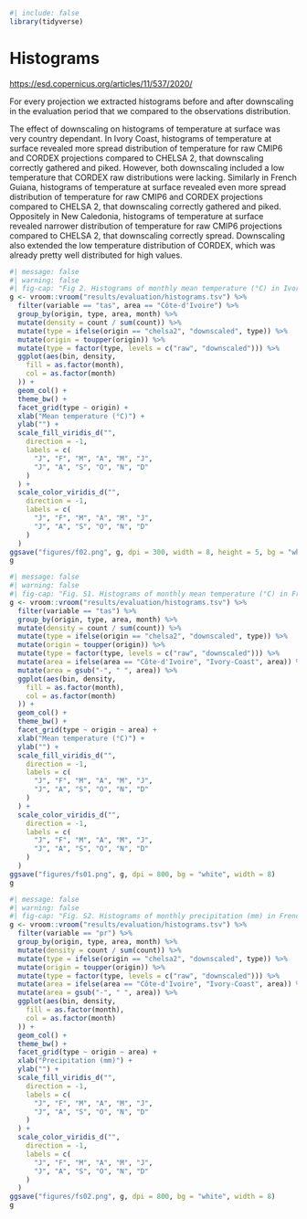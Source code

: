 ```r
#| include: false
library(tidyverse)
```

# Histograms {.unnumbered}

<https://esd.copernicus.org/articles/11/537/2020/>

For every projection we extracted histograms before and after downscaling in the evaluation period that we compared to the observations distribution.

The effect of downscaling on histograms of temperature at surface was very country dependant. In Ivory Coast, histograms of temperature at surface revealed more spread distribution of temperature for raw CMIP6 and CORDEX projections compared to CHELSA 2, that downscaling correctly gathered and piked. However, both downscaling included a low temperature that CORDEX raw distributions were lacking. Similarly in French Guiana, histograms of temperature at surface revealed even more spread distribution of temperature for raw CMIP6 and CORDEX projections compared to CHELSA 2, that downscaling correctly gathered and piked. Oppositely in New Caledonia, histograms of temperature at surface revealed narrower distribution of temperature for raw CMIP6 projections compared to CHELSA 2, that downscaling correctly spread. Downscaling also extended the low temperature distribution of CORDEX, which was already pretty well distributed for high values.

```r
#| message: false
#| warning: false
#| fig-cap: "Fig 2. Histograms of monthly mean temperature (°C) in Ivory Coast for all CMIP6 and CORDEX projections before and after downscaling compared to CHELSA 2. Bar colours indicate the month. Histograms for French Guiana, Ivory Coast and New Caledonia for temperature are shown in Supplementary Fig. S1 and for precipitation in Supplementary Fig. S2." #nolint
g <- vroom::vroom("results/evaluation/histograms.tsv") %>%
  filter(variable == "tas", area == "Côte-d'Ivoire") %>%
  group_by(origin, type, area, month) %>%
  mutate(density = count / sum(count)) %>%
  mutate(type = ifelse(origin == "chelsa2", "downscaled", type)) %>%
  mutate(origin = toupper(origin)) %>%
  mutate(type = factor(type, levels = c("raw", "downscaled"))) %>%
  ggplot(aes(bin, density,
    fill = as.factor(month),
    col = as.factor(month)
  )) +
  geom_col() +
  theme_bw() +
  facet_grid(type ~ origin) +
  xlab("Mean temperature (°C)") +
  ylab("") +
  scale_fill_viridis_d("",
    direction = -1,
    labels = c(
      "J", "F", "M", "A", "M", "J",
      "J", "A", "S", "O", "N", "D"
    )
  ) +
  scale_color_viridis_d("",
    direction = -1,
    labels = c(
      "J", "F", "M", "A", "M", "J",
      "J", "A", "S", "O", "N", "D"
    )
  )
ggsave("figures/f02.png", g, dpi = 300, width = 8, height = 5, bg = "white")
g
```

```r
#| message: false
#| warning: false
#| fig-cap: "Fig. S1. Histograms of monthly mean temperature (°C) in French Guiana, Ivory Coast and New Caledonia for all CMIP6 and CORDEX projections before and after downscaling compared to CHELSA 2. Bar colours indicate the month." #nolint
g <- vroom::vroom("results/evaluation/histograms.tsv") %>%
  filter(variable == "tas") %>%
  group_by(origin, type, area, month) %>%
  mutate(density = count / sum(count)) %>%
  mutate(type = ifelse(origin == "chelsa2", "downscaled", type)) %>%
  mutate(origin = toupper(origin)) %>%
  mutate(type = factor(type, levels = c("raw", "downscaled"))) %>%
  mutate(area = ifelse(area == "Côte-d'Ivoire", "Ivory-Coast", area)) %>%
  mutate(area = gsub("-", " ", area)) %>%
  ggplot(aes(bin, density,
    fill = as.factor(month),
    col = as.factor(month)
  )) +
  geom_col() +
  theme_bw() +
  facet_grid(type ~ origin ~ area) +
  xlab("Mean temperature (°C)") +
  ylab("") +
  scale_fill_viridis_d("",
    direction = -1,
    labels = c(
      "J", "F", "M", "A", "M", "J",
      "J", "A", "S", "O", "N", "D"
    )
  ) +
  scale_color_viridis_d("",
    direction = -1,
    labels = c(
      "J", "F", "M", "A", "M", "J",
      "J", "A", "S", "O", "N", "D"
    )
  )
ggsave("figures/fs01.png", g, dpi = 800, bg = "white", width = 8)
g
```

```r
#| message: false
#| warning: false
#| fig-cap: "Fig. S2. Histograms of monthly precipitation (mm) in French Guiana, Ivory Coast and New Caledonia for all CMIP6 and CORDEX projections before and after downscaling compared to CHELSA 2. Bar colours indicate the month." #nolint
g <- vroom::vroom("results/evaluation/histograms.tsv") %>%
  filter(variable == "pr") %>%
  group_by(origin, type, area, month) %>%
  mutate(density = count / sum(count)) %>%
  mutate(type = ifelse(origin == "chelsa2", "downscaled", type)) %>%
  mutate(origin = toupper(origin)) %>%
  mutate(type = factor(type, levels = c("raw", "downscaled"))) %>%
  mutate(area = ifelse(area == "Côte-d'Ivoire", "Ivory-Coast", area)) %>%
  mutate(area = gsub("-", " ", area)) %>%
  ggplot(aes(bin, density,
    fill = as.factor(month),
    col = as.factor(month)
  )) +
  geom_col() +
  theme_bw() +
  facet_grid(type ~ origin ~ area) +
  xlab("Precipitation (mm)") +
  ylab("") +
  scale_fill_viridis_d("",
    direction = -1,
    labels = c(
      "J", "F", "M", "A", "M", "J",
      "J", "A", "S", "O", "N", "D"
    )
  ) +
  scale_color_viridis_d("",
    direction = -1,
    labels = c(
      "J", "F", "M", "A", "M", "J",
      "J", "A", "S", "O", "N", "D"
    )
  )
ggsave("figures/fs02.png", g, dpi = 800, bg = "white", width = 8)
g
```
